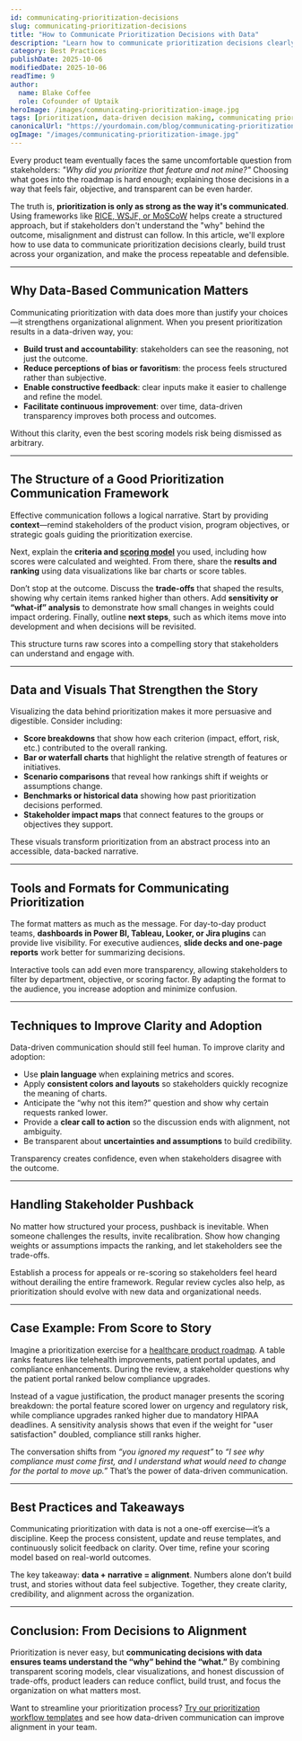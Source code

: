 ```yaml
---
id: communicating-prioritization-decisions
slug: communicating-prioritization-decisions
title: "How to Communicate Prioritization Decisions with Data"
description: "Learn how to communicate prioritization decisions clearly with data-driven frameworks, visualizations, and best practices to build trust, reduce bias, and align stakeholders."
category: Best Practices
publishDate: 2025-10-06
modifiedDate: 2025-10-06
readTime: 9
author:
  name: Blake Coffee
  role: Cofounder of Uptaik
heroImage: /images/communicating-prioritization-image.jpg
tags: [prioritization, data-driven decision making, communicating prioritization, product management, feature prioritization, stakeholder alignment, scoring models, prioritization frameworks]
canonicalUrl: "https://yourdomain.com/blog/communicating-prioritization-decisions"
ogImage: "/images/communicating-prioritization-image.jpg"
---
```


Every product team eventually faces the same uncomfortable question from stakeholders: *"Why did you prioritize that feature and not mine?"* Choosing what goes into the roadmap is hard enough; explaining those decisions in a way that feels fair, objective, and transparent can be even harder.  

The truth is, **prioritization is only as strong as the way it's communicated**. Using frameworks like [RICE, WSJF, or MoSCoW](/blog/prioritization-frameworks) helps create a structured approach, but if stakeholders don't understand the "why" behind the outcome, misalignment and distrust can follow. In this article, we'll explore how to use data to communicate prioritization decisions clearly, build trust across your organization, and make the process repeatable and defensible.  

---

## Why Data-Based Communication Matters

Communicating prioritization with data does more than justify your choices—it strengthens organizational alignment. When you present prioritization results in a data-driven way, you:  

- **Build trust and accountability**: stakeholders can see the reasoning, not just the outcome.  
- **Reduce perceptions of bias or favoritism**: the process feels structured rather than subjective.  
- **Enable constructive feedback**: clear inputs make it easier to challenge and refine the model.  
- **Facilitate continuous improvement**: over time, data-driven transparency improves both process and outcomes.  

Without this clarity, even the best scoring models risk being dismissed as arbitrary.  

---

## The Structure of a Good Prioritization Communication Framework

Effective communication follows a logical narrative. Start by providing **context**—remind stakeholders of the product vision, program objectives, or strategic goals guiding the prioritization exercise.  

Next, explain the **criteria and [scoring model](/blog/prioritization-frameworks)** you used, including how scores were calculated and weighted. From there, share the **results and ranking** using data visualizations like bar charts or score tables.  

Don’t stop at the outcome. Discuss the **trade-offs** that shaped the results, showing why certain items ranked higher than others. Add **sensitivity or “what-if” analysis** to demonstrate how small changes in weights could impact ordering. Finally, outline **next steps**, such as which items move into development and when decisions will be revisited.  

This structure turns raw scores into a compelling story that stakeholders can understand and engage with.  

---

## Data and Visuals That Strengthen the Story

Visualizing the data behind prioritization makes it more persuasive and digestible. Consider including:  

- **Score breakdowns** that show how each criterion (impact, effort, risk, etc.) contributed to the overall ranking.  
- **Bar or waterfall charts** that highlight the relative strength of features or initiatives.  
- **Scenario comparisons** that reveal how rankings shift if weights or assumptions change.  
- **Benchmarks or historical data** showing how past prioritization decisions performed.  
- **Stakeholder impact maps** that connect features to the groups or objectives they support.  

These visuals transform prioritization from an abstract process into an accessible, data-backed narrative.  

---

## Tools and Formats for Communicating Prioritization

The format matters as much as the message. For day-to-day product teams, **dashboards in Power BI, Tableau, Looker, or Jira plugins** can provide live visibility. For executive audiences, **slide decks and one-page reports** work better for summarizing decisions.  

Interactive tools can add even more transparency, allowing stakeholders to filter by department, objective, or scoring factor. By adapting the format to the audience, you increase adoption and minimize confusion.  

---

## Techniques to Improve Clarity and Adoption

Data-driven communication should still feel human. To improve clarity and adoption:  

- Use **plain language** when explaining metrics and scores.  
- Apply **consistent colors and layouts** so stakeholders quickly recognize the meaning of charts.  
- Anticipate the “why not this item?” question and show why certain requests ranked lower.  
- Provide a **clear call to action** so the discussion ends with alignment, not ambiguity.  
- Be transparent about **uncertainties and assumptions** to build credibility.  

Transparency creates confidence, even when stakeholders disagree with the outcome.  

---

## Handling Stakeholder Pushback

No matter how structured your process, pushback is inevitable. When someone challenges the results, invite recalibration. Show how changing weights or assumptions impacts the ranking, and let stakeholders see the trade-offs.  

Establish a process for appeals or re-scoring so stakeholders feel heard without derailing the entire framework. Regular review cycles also help, as prioritization should evolve with new data and organizational needs.  

---

## Case Example: From Score to Story

Imagine a prioritization exercise for a [healthcare product roadmap](/blog/healthcare-intake-workflows). A table ranks features like telehealth improvements, patient portal updates, and compliance enhancements. During the review, a stakeholder questions why the patient portal ranked below compliance upgrades.  

Instead of a vague justification, the product manager presents the scoring breakdown: the portal feature scored lower on urgency and regulatory risk, while compliance upgrades ranked higher due to mandatory HIPAA deadlines. A sensitivity analysis shows that even if the weight for "user satisfaction" doubled, compliance still ranks higher.  

The conversation shifts from *“you ignored my request”* to *“I see why compliance must come first, and I understand what would need to change for the portal to move up.”* That’s the power of data-driven communication.  

---

## Best Practices and Takeaways

Communicating prioritization with data is not a one-off exercise—it’s a discipline. Keep the process consistent, update and reuse templates, and continuously solicit feedback on clarity. Over time, refine your scoring model based on real-world outcomes.  

The key takeaway: **data + narrative = alignment**. Numbers alone don’t build trust, and stories without data feel subjective. Together, they create clarity, credibility, and alignment across the organization.  

---

## Conclusion: From Decisions to Alignment

Prioritization is never easy, but **communicating decisions with data ensures teams understand the “why” behind the “what.”** By combining transparent scoring models, clear visualizations, and honest discussion of trade-offs, product leaders can reduce conflict, build trust, and focus the organization on what matters most.  

Want to streamline your prioritization process? [Try our prioritization workflow templates](https://yourdomain.com/contact) and see how data-driven communication can improve alignment in your team.  
